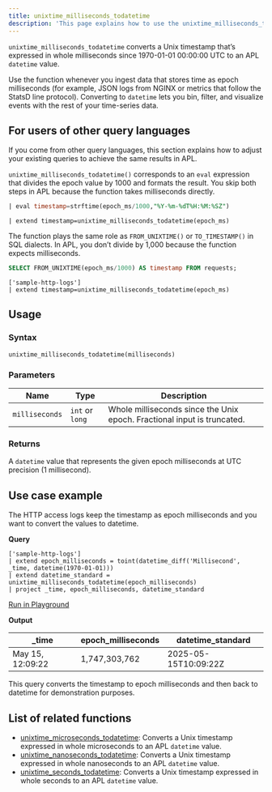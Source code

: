 ```yaml
---
title: unixtime_milliseconds_todatetime
description: 'This page explains how to use the unixtime_milliseconds_todatetime function in APL.'
---
```


`unixtime_milliseconds_todatetime` converts a Unix timestamp that’s expressed in whole milliseconds since 1970-01-01 00:00:00 UTC to an APL `datetime` value.

Use the function whenever you ingest data that stores time as epoch milliseconds (for example, JSON logs from NGINX or metrics that follow the StatsD line protocol). Converting to `datetime` lets you bin, filter, and visualize events with the rest of your time-series data.

## For users of other query languages

If you come from other query languages, this section explains how to adjust your existing queries to achieve the same results in APL.

<AccordionGroup>
<Accordion title="Splunk SPL users">

`unixtime_milliseconds_todatetime()` corresponds to an `eval` expression that divides the epoch value by 1000 and formats the result. You skip both steps in APL because the function takes milliseconds directly.

<CodeGroup>

```sql Splunk example
| eval timestamp=strftime(epoch_ms/1000,"%Y-%m-%dT%H:%M:%SZ")
````

```kusto APL equivalent
| extend timestamp=unixtime_milliseconds_todatetime(epoch_ms)
```

</CodeGroup>

</Accordion>
<Accordion title="ANSI SQL users">

The function plays the same role as `FROM_UNIXTIME()` or `TO_TIMESTAMP()` in SQL dialects. In APL, you don’t divide by 1,000 because the function expects milliseconds.

<CodeGroup>

```sql SQL example
SELECT FROM_UNIXTIME(epoch_ms/1000) AS timestamp FROM requests;
```

```kusto APL equivalent
['sample-http-logs']
| extend timestamp=unixtime_milliseconds_todatetime(epoch_ms)
```

</CodeGroup>

</Accordion>
</AccordionGroup>

## Usage

### Syntax

```kusto
unixtime_milliseconds_todatetime(milliseconds)
```

### Parameters

| Name      | Type            | Description                                                        |
| --------- | --------------- | ------------------------------------------------------------------ |
| `milliseconds` | `int` or `long` | Whole milliseconds since the Unix epoch. Fractional input is truncated. |

### Returns

A `datetime` value that represents the given epoch milliseconds at UTC precision (1 millisecond).

## Use case example

The HTTP access logs keep the timestamp as epoch milliseconds and you want to convert the values to datetime.

**Query**

```kusto
['sample-http-logs']
| extend epoch_milliseconds = toint(datetime_diff('Millisecond', _time, datetime(1970-01-01)))
| extend datetime_standard = unixtime_milliseconds_todatetime(epoch_milliseconds)
| project _time, epoch_milliseconds, datetime_standard
```

[Run in Playground](https://play.axiom.co/axiom-play-qf1k/query?initForm=%7B%22apl%22%3A%22%5B'sample-http-logs'%5D%20%7C%20extend%20epoch_milliseconds%20%3D%20toint(datetime_diff('Millisecond'%2C%20_time%2C%20datetime(1970-01-01)))%20%7C%20extend%20datetime_standard%20%3D%20unixtime_milliseconds_todatetime(epoch_milliseconds)%20%7C%20project%20_time%2C%20epoch_milliseconds%2C%20datetime_standard%22%7D)

**Output**

| _time            | epoch_milliseconds        | datetime_standard           |
|------------------|----------------------|-----------------------------|
| May 15, 12:09:22 | 1,747,303,762    | 2025-05-15T10:09:22Z    |

This query converts the timestamp to epoch milliseconds and then back to datetime for demonstration purposes.

## List of related functions

- [unixtime_microseconds_todatetime](/apl/scalar-functions/datetime-functions/unixtime-microseconds-todatetime): Converts a Unix timestamp expressed in whole microseconds to an APL `datetime` value.
- [unixtime_nanoseconds_todatetime](/apl/scalar-functions/datetime-functions/unixtime-nanoseconds-todatetime): Converts a Unix timestamp expressed in whole nanoseconds to an APL `datetime` value.
- [unixtime_seconds_todatetime](/apl/scalar-functions/datetime-functions/unixtime-seconds-todatetime): Converts a Unix timestamp expressed in whole seconds to an APL `datetime` value.
